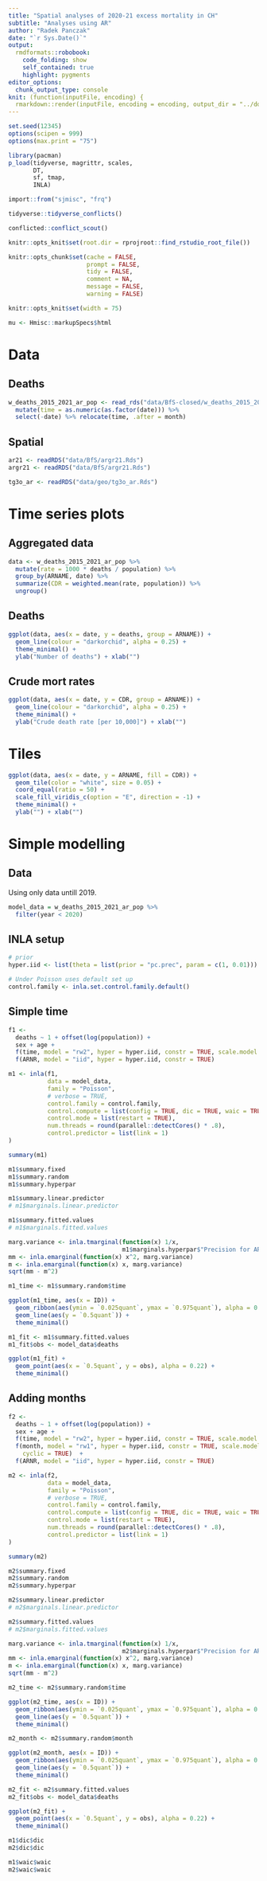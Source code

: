 ```yaml
---
title: "Spatial analyses of 2020-21 excess mortality in CH"
subtitle: "Analyses using AR"
author: "Radek Panczak"
date: "`r Sys.Date()`"
output:
  rmdformats::robobook:
    code_folding: show
    self_contained: true
    highlight: pygments
editor_options: 
  chunk_output_type: console
knit: (function(inputFile, encoding) {
  rmarkdown::render(inputFile, encoding = encoding, output_dir = "../docs") })
---
```


<!-- ----------------------------------------------------- -->

```r
set.seed(12345)
options(scipen = 999)
options(max.print = "75")

library(pacman)
p_load(tidyverse, magrittr, scales,  
       DT, 
       sf, tmap,
       INLA)

import::from("sjmisc", "frq")
```


```r
tidyverse::tidyverse_conflicts()

conflicted::conflict_scout()
```

```r
knitr::opts_knit$set(root.dir = rprojroot::find_rstudio_root_file())

knitr::opts_chunk$set(cache = FALSE,
                      prompt = FALSE,
                      tidy = FALSE,
                      comment = NA,
                      message = FALSE,
                      warning = FALSE)

knitr::opts_knit$set(width = 75)

mu <- Hmisc::markupSpecs$html
```

<!-- ----------------------------------------------------- -->

# Data 

## Deaths

```r
w_deaths_2015_2021_ar_pop <- read_rds("data/BfS-closed/w_deaths_2015_2021_ar_pop.Rds") %>% 
  mutate(time = as.numeric(as.factor(date))) %>% 
  select(-date) %>% relocate(time, .after = month)
```

## Spatial 

```r
ar21 <- readRDS("data/BfS/argr21.Rds")
argr21 <- readRDS("data/BfS/argr21.Rds")

tg3o_ar <- readRDS("data/geo/tg3o_ar.Rds")
```

<!-- ----------------------------------------------------- -->

# Time series plots

## Aggregated data 

```r
data <- w_deaths_2015_2021_ar_pop %>% 
  mutate(rate = 1000 * deaths / population) %>% 
  group_by(ARNAME, date) %>% 
  summarize(CDR = weighted.mean(rate, population)) %>% 
  ungroup() 
```

## Deaths

```r
ggplot(data, aes(x = date, y = deaths, group = ARNAME)) + 
  geom_line(colour = "darkorchid", alpha = 0.25) +
  theme_minimal() + 
  ylab("Number of deaths") + xlab("")
```

## Crude mort rates

```r
ggplot(data, aes(x = date, y = CDR, group = ARNAME)) + 
  geom_line(colour = "darkorchid", alpha = 0.25) +
  theme_minimal() + 
  ylab("Crude death rate [per 10,000]") + xlab("")
```

<!-- ----------------------------------------------------- -->

# Tiles 

```r
ggplot(data, aes(x = date, y = ARNAME, fill = CDR)) + 
  geom_tile(color = "white", size = 0.05) +
  coord_equal(ratio = 50) + 
  scale_fill_viridis_c(option = "E", direction = -1) + 
  theme_minimal() + 
  ylab("") + xlab("")
```

<!-- ----------------------------------------------------- -->

# Simple modelling

## Data

Using only data untill 2019.  

```r
model_data = w_deaths_2015_2021_ar_pop %>% 
  filter(year < 2020)
```

## INLA setup

```r
# prior
hyper.iid <- list(theta = list(prior = "pc.prec", param = c(1, 0.01)))

# Under Poisson uses default set up
control.family <- inla.set.control.family.default()
```

## Simple time

```r
f1 <-
  deaths ~ 1 + offset(log(population)) + 
  sex + age + 
  f(time, model = "rw2", hyper = hyper.iid, constr = TRUE, scale.model = TRUE) +
  f(ARNR, model = "iid", hyper = hyper.iid, constr = TRUE)

m1 <- inla(f1,
           data = model_data,
           family = "Poisson",
           # verbose = TRUE,
           control.family = control.family,
           control.compute = list(config = TRUE, dic = TRUE, waic = TRUE),
           control.mode = list(restart = TRUE),
           num.threads = round(parallel::detectCores() * .8),
           control.predictor = list(link = 1)
)

summary(m1)

m1$summary.fixed
m1$summary.random
m1$summary.hyperpar

m1$summary.linear.predictor
# m1$marginals.linear.predictor

m1$summary.fitted.values
# m1$marginals.fitted.values

marg.variance <- inla.tmarginal(function(x) 1/x,
                                m1$marginals.hyperpar$"Precision for ARNR")
mm <- inla.emarginal(function(x) x^2, marg.variance)
m <- inla.emarginal(function(x) x, marg.variance)
sqrt(mm - m^2)

m1_time <- m1$summary.random$time

ggplot(m1_time, aes(x = ID)) + 
  geom_ribbon(aes(ymin = `0.025quant`, ymax = `0.975quant`), alpha = 0.1) + 
  geom_line(aes(y = `0.5quant`)) + 
  theme_minimal()

m1_fit <- m1$summary.fitted.values
m1_fit$obs <- model_data$deaths

ggplot(m1_fit) + 
  geom_point(aes(x = `0.5quant`, y = obs), alpha = 0.22) + 
  theme_minimal()
```

## Adding months

```r
f2 <-
  deaths ~ 1 + offset(log(population)) + 
  sex + age + 
  f(time, model = "rw2", hyper = hyper.iid, constr = TRUE, scale.model = TRUE) +
  f(month, model = "rw1", hyper = hyper.iid, constr = TRUE, scale.model = TRUE,
    cyclic = TRUE)  +
  f(ARNR, model = "iid", hyper = hyper.iid, constr = TRUE)

m2 <- inla(f2,
           data = model_data,
           family = "Poisson",
           # verbose = TRUE,
           control.family = control.family,
           control.compute = list(config = TRUE, dic = TRUE, waic = TRUE),
           control.mode = list(restart = TRUE),
           num.threads = round(parallel::detectCores() * .8),
           control.predictor = list(link = 1)
)

summary(m2)

m2$summary.fixed
m2$summary.random
m2$summary.hyperpar

m2$summary.linear.predictor
# m2$marginals.linear.predictor

m2$summary.fitted.values
# m2$marginals.fitted.values

marg.variance <- inla.tmarginal(function(x) 1/x,
                                m2$marginals.hyperpar$"Precision for ARNR")
mm <- inla.emarginal(function(x) x^2, marg.variance)
m <- inla.emarginal(function(x) x, marg.variance)
sqrt(mm - m^2)

m2_time <- m2$summary.random$time

ggplot(m2_time, aes(x = ID)) + 
  geom_ribbon(aes(ymin = `0.025quant`, ymax = `0.975quant`), alpha = 0.1) + 
  geom_line(aes(y = `0.5quant`)) + 
  theme_minimal()

m2_month <- m2$summary.random$month

ggplot(m2_month, aes(x = ID)) + 
  geom_ribbon(aes(ymin = `0.025quant`, ymax = `0.975quant`), alpha = 0.1) + 
  geom_line(aes(y = `0.5quant`)) + 
  theme_minimal()

m2_fit <- m2$summary.fitted.values
m2_fit$obs <- model_data$deaths

ggplot(m2_fit) + 
  geom_point(aes(x = `0.5quant`, y = obs), alpha = 0.22) + 
  theme_minimal()
```

```r
m1$dic$dic
m2$dic$dic

m1$waic$waic
m2$waic$waic
```

